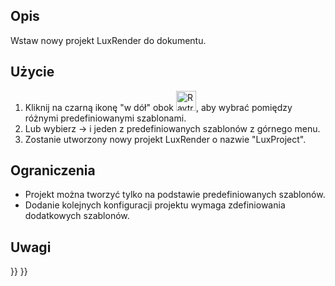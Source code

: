 <languages/>

{{Docnav/pl
|[[Raytracing_New/pl|Nowy projekt PovRay]]
|[[Raytracing_InsertPart/pl|Wstaw część]]
|[[Raytracing_Workbench/pl|środowisko pracy Raytracing]]
|IconL=Raytracing_New.svg
|IconR=Raytracing_InsertPart.svg
|IconC=Workbench_Raytracing.svg
}}

{{GuiCommand/pl
|Name=Raytracing Lux
|Name/pl=Raytracing: Nowy projekt Luxrender
|MenuLocation=Raytracing → Nowy projekt Luxrender‏‎
|Workbenches=[[Raytracing_Workbench/pl|Raytracing]]
|Shortcut=
|SeeAlso=
}}

<span id="Description"></span>
==Opis==

Wstaw nowy projekt LuxRender do dokumentu.

<span id="Usage"></span>
==Użycie==

# Kliknij na czarną ikonę "w dół" obok [[Image:Raytracing_Lux.svg|32px]], aby wybrać pomiędzy różnymi predefiniowanymi szablonami.
# Lub wybierz {{KEY|Raytracing}}  → {{KEY|Nowy projekt Luxrender}} i jeden z predefiniowanych szablonów z górnego menu.
# Zostanie utworzony nowy projekt LuxRender o nazwie "LuxProject".

<span id="Limitations"></span>
==Ograniczenia==

* Projekt można tworzyć tylko na podstawie predefiniowanych szablonów.
* Dodanie kolejnych konfiguracji projektu wymaga zdefiniowania dodatkowych szablonów.

<span id="Notes"></span>
==Uwagi==


{{Docnav/pl
|[[Raytracing_New/pl|Nowy projekt PovRay]]
|[[Raytracing_InsertPart/pl|Wstaw część]]
|[[Raytracing_Workbench/pl|środowisko pracy Raytracing]]
|IconL=Raytracing_New.svg
|IconR=Raytracing_InsertPart.svg
|IconC=Workbench_Raytracing.svg
}}

{{Raytracing_Tools_navi{{#translation:}}}}
{{Userdocnavi{{#translation:}}}}